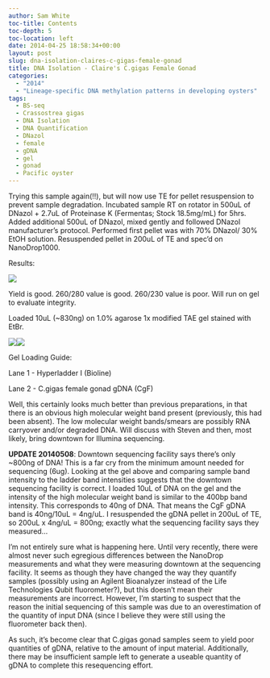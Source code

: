 ```yaml
---
author: Sam White
toc-title: Contents
toc-depth: 5
toc-location: left
date: 2014-04-25 18:58:34+00:00
layout: post
slug: dna-isolation-claires-c-gigas-female-gonad
title: DNA Isolation - Claire's C.gigas Female Gonad
categories:
  - "2014"
  - "Lineage-specific DNA methylation patterns in developing oysters"
tags:
  - BS-seq
  - Crassostrea gigas
  - DNA Isolation
  - DNA Quantification
  - DNazol
  - female
  - gDNA
  - gel
  - gonad
  - Pacific oyster
---
```


Trying this sample again(!!), but will now use TE for pellet resuspension to prevent sample degradation. Incubated sample RT on rotator in 500uL of DNazol + 2.7uL of Proteinase K (Fermentas; Stock 18.5mg/mL) for 5hrs. Added additional 500uL of DNazol, mixed gently and followed DNazol manufacturer's protocol. Performed first pellet was with 70% DNazol/ 30% EtOH solution. Resuspended pellet in 200uL of TE and spec'd on NanoDrop1000.

Results:

![](https://eagle.fish.washington.edu/Arabidopsis/20140425%20-%20Claire%20Cgigas%20gonad%20gDNA%20OD.JPG)

Yield is good. 260/280 value is good. 260/230 value is poor. Will run on gel to evaluate integrity.

Loaded 10uL (~830ng) on 1.0% agarose 1x modified TAE gel stained with EtBr.

![](https://eagle.fish.washington.edu/Arabidopsis/20140429%20-%20Gel%20Claire%27s%20C.gigas%20gonad%20gDNA.jpg)![](http://eagle.fish.washington.edu/trilobite/Sites_genefish_100112/Steven/Product%20Information%20Sheets/Bioline%20HyperLadderI.jpg)

Gel Loading Guide:

Lane 1 - Hyperladder I (Bioline)

Lane 2 - C.gigas female gonad gDNA (CgF)

Well, this certainly looks much better than previous preparations, in that there is an obvious high molecular weight band present (previously, this had been absent). The low molecular weight bands/smears are possibly RNA carryover and/or degraded DNA. Will discuss with Steven and then, most likely, bring downtown for Illumina sequencing.

**UPDATE 20140508**: Downtown sequencing facility says there's only ~800ng of DNA! This is a far cry from the minimum amount needed for sequencing (6ug). Looking at the gel above and comparing sample band intensity to the ladder band intensities suggests that the downtown sequencing facility is correct. I loaded 10uL of DNA on the gel and the intensity of the high molecular weight band is similar to the 400bp band intensity. This corresponds to 40ng of DNA. That means the CgF gDNA band is 40ng/10uL = 4ng/uL. I resuspended the gDNA pellet in 200uL of TE, so 200uL x 4ng/uL = 800ng; exactly what the sequencing facility says they measured...

I'm not entirely sure what is happening here. Until very recently, there were almost never such egregious differences between the NanoDrop measurements and what they were measuring downtown at the sequencing facility. It seems as though they have changed the way they quantify samples (possibly using an Agilent Bioanalyzer instead of the Life Technologies Qubit fluorometer?), but this doesn't mean their measurements are incorrect. However, I'm starting to suspect that the reason the initial sequencing of this sample was due to an overestimation of the quantity of input DNA (since I believe they were still using the fluorometer back then).

As such, it's become clear that C.gigas gonad samples seem to yield poor quantities of gDNA, relative to the amount of input material. Additionally, there may be insufficient sample left to generate a useable quantity of gDNA to complete this resequencing effort.
